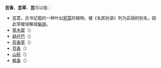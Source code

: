 '''芸香'''、'''芸草'''、'''芸'''可以指：
*芸蒿，古书记载的一种叶似[[邪蒿|邪蒿]]的植物，被《名医别录》列为茈胡的别名，因此常被误解成[[柴胡|柴胡]]。
*[[草木犀|草木犀]]（{{lang-xm|Melilotus officinalis}}）
*[[胡卢巴|胡卢巴]]（{{lang-xm|Trigonella foenum-graecum}}）
*[[芸香草|芸香草]]（{{lang-xm|Cymbopogon distans}}）
*[[芸香|芸香]]（{{lang-xm|Ruta graveolens}}）
*[[山矾|山矾]]（{{lang-xm|Symplocos sumuntia}}）
*[[枫香|枫香]]（{{lang-xm|Liquidambar formosana}}）
{{disambig}}